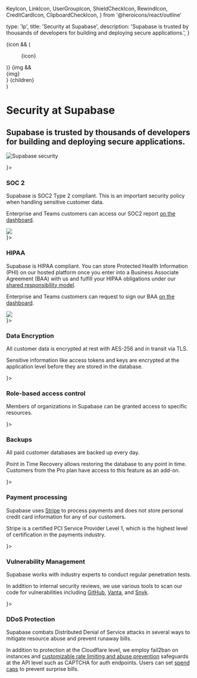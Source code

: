   KeyIcon,
  LinkIcon,
  UserGroupIcon,
  ShieldCheckIcon,
  RewindIcon,
  CreditCardIcon,
  ClipboardCheckIcon,
} from '@heroicons/react/outline'

  type: 'lp',
  title: 'Security at Supabase',
  description:
    'Supabase is trusted by thousands of developers for building and deploying secure applications.',
}

  <div>
    {icon && (
      <div className="border shadow-background-surface-300 not-prose bg-surface-100 -mb-4 flex h-10 w-10 items-center justify-center rounded-full">
        <figure className="w-5">{icon}</figure>
      </div>
    )}
    {img && <div className="-mb-4 flex h-12 w-12 items-center justify-center">{img}</div>}
    {children}
  </div>
)

<div className="container mx-auto px-8 sm:px-16 xl:px-20 grid grid-cols-12 items-center my-16">
  <div className="col-span-12 lg:col-span-6">
    <h1>Security at Supabase</h1>
    <h2 className="text-xl text-foreground-light max-w-xl">
      Supabase is trusted by thousands of developers for building and deploying secure applications.
    </h2>
  </div>
  <div className="col-span-12 lg:col-span-5 lg:col-start-8">

![Supabase security](/images/security/security-hero.png)

  </div>
</div>

<div className="container mx-auto px-8 sm:px-16 xl:px-20 mb-16">

<div className="grid grid-cols-1 md:grid-cols-2 lg:grid-cols-4 gap-8 lg:gap-16">

<Section icon={<ShieldCheckIcon strokeWidth={1}/>}>

### SOC 2

Supabase is SOC2 Type 2 compliant. This is an important security policy when handling sensitive customer data.

Enterprise and Teams customers can access our SOC2 report [on the dashboard](/dashboard/org/_/documents).

<div className="w-32">
  <img src="/images/security/soc2-type2.svg" />
</div>

</Section>
<Section icon={<IconActivity strokeWidth={1}/>}>

### HIPAA

Supabase is HIPAA compliant. You can store Protected Health Information (PHI) on our hosted platform once you enter into a Business Associate Agreement (BAA) with us and fulfill your HIPAA obligations under our [shared responsibility model](/docs/guides/platform/shared-responsibility-model#managing-healthcare-data).

Enterprise and Teams customers can request to sign our BAA [on the dashboard](/dashboard/org/_/documents).

<div className="w-32">
  <img src="/images/security/HIPAA.svg" />
</div>

</Section>
<Section icon={<KeyIcon strokeWidth={1}/>}>

### Data Encryption

All customer data is encrypted at rest with AES-256 and in transit via TLS.

Sensitive information like access tokens and keys are encrypted at the application level before they are stored in the database.

</Section>

<Section icon={<UserGroupIcon strokeWidth={1}/>}>

### Role-based access control

Members of organizations in Supabase can be granted access to specific resources.

</Section>

<Section icon={<RewindIcon strokeWidth={1}/>}>

### Backups

All paid customer databases are backed up every day.

Point in Time Recovery allows restoring the database to any point in time. Customers from the Pro plan have access to this feature as an add-on.

</Section>

<Section icon={<CreditCardIcon strokeWidth={1}/>}>

### Payment processing

Supabase uses [Stripe](https://stripe.com) to process payments and does not store personal credit card information for any of our customers.

Stripe is a certified PCI Service Provider Level 1, which is the highest level of certification in the payments industry.

</Section>

<Section icon={<ClipboardCheckIcon strokeWidth={1}/>}>

### Vulnerability Management

Supabase works with industry experts to conduct regular penetration tests.

In addition to internal security reviews, we use various tools to scan our code for vulnerabilities including [GitHub](https://github.com), [Vanta](https://www.vanta.com/), and [Snyk](https://snyk.io/).

</Section>

<Section icon={<ShieldCheckIcon strokeWidth={1}/>}>

### DDoS Protection

Supabase combats Distributed Denial of Service attacks in several ways to mitigate resource abuse and prevent runaway bills.

In addition to protection at the Cloudflare level, we employ fail2ban on instances and [customizable rate limiting and abuse prevention](/docs/guides/platform/going-into-prod#rate-limiting-resource-allocation--abuse-prevention) safeguards at the API level such as CAPTCHA for auth endpoints. Users can set [spend caps](/docs/guides/platform/spend-cap) to prevent surprise bills.

</Section>

</div>

</div>

